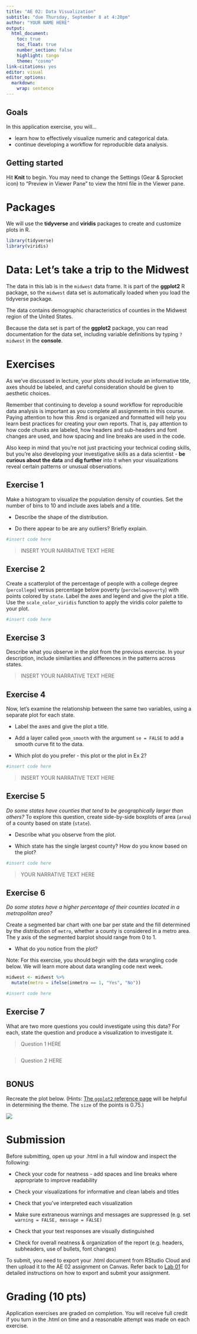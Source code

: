 ```yaml
---
title: "AE 02: Data Visualization"
subtitle: "due Thursday, September 8 at 4:20pm"
author: "YOUR NAME HERE"
output: 
  html_document:
    toc: true
    toc_float: true
    number_section: false
    highlight: tango
    theme: "cosmo"
link-citations: yes
editor: visual
editor_options: 
  markdown: 
    wrap: sentence
---
```


## Goals

In this application exercise, you will...

-   learn how to effectively visualize numeric and categorical data.
-   continue developing a workflow for reproducible data analysis.

## Getting started

Hit **Knit** to begin.
You may need to change the Settings (Gear & Sprocket icon) to "Preview in Viewer Pane" to view the html file in the Viewer pane.

# Packages

We will use the **tidyverse** and **viridis** packages to create and customize plots in R.

```r
library(tidyverse)
library(viridis)
```

# Data: Let's take a trip to the Midwest

The data in this lab is in the `midwest` data frame.
It is part of the **ggplot2** R package, so the `midwest` data set is automatically loaded when you load the tidyverse package.

The data contains demographic characteristics of counties in the Midwest region of the United States.

Because the data set is part of the **ggplot2** package, you can read documentation for the data set, including variable definitions by typing `?midwest` in the **console**.

# Exercises

As we've discussed in lecture, your plots should include an informative title, axes should be labeled, and careful consideration should be given to aesthetic choices.

Remember that continuing to develop a sound workflow for reproducible data analysis is important as you complete all assignments in this course.
Paying attention to how this .Rmd is organized and formatted will help you learn best practices for creating your own reports.
That is, pay attention to how code chunks are labeled, how headers and sub-headers and font changes are used, and how spacing and line breaks are used in the code.

Also keep in mind that you're not just practicing your technical coding skills, but you're also developing your investigative skills as a data scientist - **be curious about the data** and **dig further** into it when your visualizations reveal certain patterns or unusual observations.

## Exercise 1

Make a histogram to visualize the population density of counties.
Set the number of bins to 10 and include axes labels and a title.

-   Describe the shape of the distribution.

-   Do there appear to be are any outliers?
    Briefly explain.

```r
#insert code here
```

> INSERT YOUR NARRATIVE TEXT HERE

## Exercise 2

Create a scatterplot of the percentage of people with a college degree (`percollege`) versus percentage below poverty (`percbelowpoverty`) with points colored by `state`.
Label the axes and legend and give the plot a title.
Use the `scale_color_viridis` function to apply the viridis color palette to your plot.

```r
#insert code here
```

## Exercise 3

Describe what you observe in the plot from the previous exercise.
In your description, include similarities and differences in the patterns across states.

> INSERT YOUR NARRATIVE TEXT HERE

## Exercise 4

Now, let's examine the relationship between the same two variables, using a separate plot for each state.

-   Label the axes and give the plot a title.

-   Add a layer called `geom_smooth` with the argument `se = FALSE` to add a smooth curve fit to the data.

-   Which plot do you prefer - this plot or the plot in Ex 2?

```r
#insert code here
```

> INSERT YOUR NARRATIVE TEXT HERE

## Exercise 5

*Do some states have counties that tend to be geographically larger than others?* To explore this question, create side-by-side boxplots of area (`area`) of a county based on state (`state`).

-   Describe what you observe from the plot.

-   Which state has the single largest county?
    How do you know based on the plot?

```r
#insert code here
```

> YOUR NARRATIVE TEXT HERE

## Exercise 6

*Do some states have a higher percentage of their counties located in a metropolitan area?*

Create a segmented bar chart with one bar per state and the fill determined by the distribution of `metro`, whether a county is considered in a metro area.
The y axis of the segmented barplot should range from 0 to 1.

-   What do you notice from the plot?

Note: For this exercise, you should begin with the data wrangling code below.
We will learn more about data wrangling code next week.

```r
midwest <- midwest %>%
  mutate(metro = ifelse(inmetro == 1, "Yes", "No"))
```

```r
#insert code here
```

## Exercise 7

What are two more questions you could investigate using this data?
For each, state the question and produce a visualization to investigate it.

> Question 1 HERE

```r

```

> Question 2 HERE

```r

```

## BONUS

Recreate the plot below.
(Hints: [The `ggplot2` reference page](https://ggplot2.tidyverse.org/reference/ggtheme.html) will be helpful in determining the theme. The `size` of the points is 0.75.)

![](images/bonus.png)

# Submission

Before submitting, open up your .html in a full window and inspect the following:

-   Check your code for neatness - add spaces and line breaks where appropriate to improve readability

-   Check your visualizations for informative and clean labels and titles

-   Check that you've interpreted each visualization

-   Make sure extraneous warnings and messages are suppressed (e.g. set `warning = FALSE, message = FALSE)`

-   Check that your text responses are visually distinguished

-   Check for overall neatness & organization of the report (e.g. headers, subheaders, use of bullets, font changes)

To submit, you need to export your .html document from RStudio Cloud and then upload it to the AE 02 assignment on Canvas.
Refer back to [Lab 01](https://kgfitzgerald.github.io/APU_MATH_250/labs/lab-01-hello-r.html) for detailed instructions on how to export and submit your assignment.

# Grading (10 pts)

Application exercises are graded on completion.
You will receive full credit if you turn in the .html on time and a reasonable attempt was made on each exercise.
